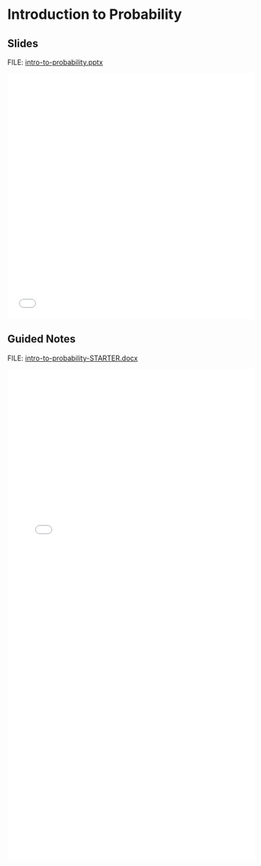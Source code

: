 # Introduction to Probability {.unnumbered}

## Slides

FILE: [intro-to-probability.pptx](https://github.com/coltongearhart/math125/blob/main/probability/intro-to-probability.pptx)

<embed src="probability/intro-to-probability.pdf" type="application/pdf" width="100%" height="500px"></embed>

## Guided Notes

FILE: [intro-to-probability-STARTER.docx](https://github.com/coltongearhart/math125/blob/main/probability/intro-to-probability-STARTER.docx)

<embed src="probability/intro-to-probability-COMPLETED.pdf" type="application/pdf" width="100%" height="1000px"></embed>
